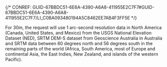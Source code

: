 

{/* CONREF: GUID-67BBDC51-6E6A-4390-A6A8-411955E2C7F7#GUID-67BBDC51-6E6A-4390-A6A8-411955E2C7F7/LI_C0BA093480194A5C8462EE7AB4F3FF5E  */}

For 30m, the request will use 1 arc-second resolution data in North America (Canada, United States, and Mexico) from the USGS National Elevation Dataset (NED), SRTM DEM-S dataset from Geoscience Australia in Australia and SRTM data between 60 degrees north and 56 degrees south in the remaining parts of the world (Africa, South America, most of Europe and continental Asia, the East Indies, New Zealand, and islands of the western Pacific).

